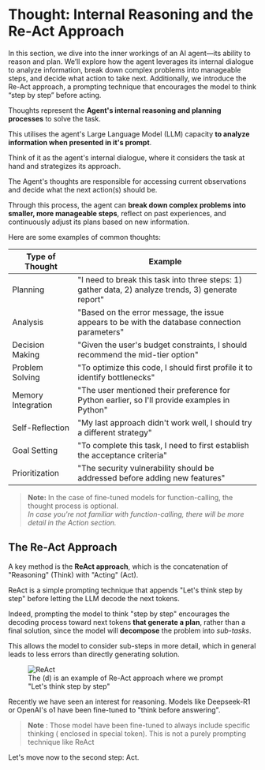 # Thought: Internal Reasoning and the Re-Act Approach

<Tip> 
In this section, we dive into the inner workings of an AI agent—its ability to reason and plan. We’ll explore how the agent leverages its internal dialogue to analyze information, break down complex problems into manageable steps, and decide what action to take next. Additionally, we introduce the Re-Act approach, a prompting technique that encourages the model to think “step by step” before acting. 
</Tip>

Thoughts represent the **Agent's internal reasoning and planning processes** to solve the task.

This utilises the agent's Large Language Model (LLM) capacity **to analyze information when presented in it's prompt**.

Think of it as the agent's internal dialogue, where it considers the task at hand and strategizes its approach.

The Agent's thoughts are responsible for accessing current observations and decide what the next action(s) should be.

Through this process, the agent can **break down complex problems into smaller, more manageable steps**, reflect on past experiences, and continuously adjust its plans based on new information.

Here are some examples of common thoughts:

| Type of Thought | Example |
|----------------|---------|
| Planning | "I need to break this task into three steps: 1) gather data, 2) analyze trends, 3) generate report" |
| Analysis | "Based on the error message, the issue appears to be with the database connection parameters" |
| Decision Making | "Given the user's budget constraints, I should recommend the mid-tier option" |
| Problem Solving | "To optimize this code, I should first profile it to identify bottlenecks" |
| Memory Integration | "The user mentioned their preference for Python earlier, so I'll provide examples in Python" |
| Self-Reflection | "My last approach didn't work well, I should try a different strategy" |
| Goal Setting | "To complete this task, I need to first establish the acceptance criteria" |
| Prioritization | "The security vulnerability should be addressed before adding new features" |

> **Note:** In the case of fine-tuned models for function-calling, the thought process is optional.  
> *In case you're not familiar with function-calling, there will be more detail in the Action section.*

## The Re-Act Approach

A key method is the **ReAct approach**, which is the concatenation of  "Reasoning" (Think) with "Acting" (Act). 

ReAct is a simple prompting technique that appends "Let's think step by step" before letting the LLM decode the next tokens. 

Indeed, prompting the model to think "step by step" encourages the decoding process toward next tokens **that generate a plan**, rather than a final solution, since the model will **decompose** the problem into *sub-tasks*.

This allows the model to consider sub-steps in more detail, which in general leads to less errors than directly generating solution.

<figure>
<img src="https://huggingface.co/datasets/agents-course/course-images/resolve/main/en/unit1/ReAct.png" alt="ReAct"/>
<figcaption>The (d) is an example of Re-Act approach where we prompt "Let's think step by step"
</figcaption>
</figure>

<Tip>
Recently we have seen an interest for reasoning. Models like Deepseek-R1 or OpenAI's o1 have been fine-tuned to  "think before answering".
</Tip>

> **Note** : Those model have been fine-tuned to always include specific thinking ( enclosed in <think></think> special token). This is not a purely prompting technique like ReAct

Let's move now to the second step: Act.
